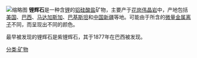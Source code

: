 [[File:Spodumene_var._hiddenite_-_Araçuaí,_Minas_Gerais,_Brazil.jpg|缩略图]]
'''锂辉石'''是一种含[[锂|锂]]的[[铝硅酸盐|铝硅酸盐]]矿物，主要产于[[花岗伟晶岩|花岗伟晶岩]]中，产地包括[[美国|美国]]、[[巴西|巴西]]、[[马达加斯加|马达加斯加]]、[[巴基斯坦|巴基斯坦]]和[[中国|中国]][[新疆|新疆]]等地。可能由于所含的[[微量|微量]][[金属离子|金属离子]]不同，而呈现出不同的颜色。

最早被发现的锂辉石是紫锂辉石，其于1877年在巴西被发现。

{{无机化合物小作品}}
[[分类:矿物|分类:矿物]]